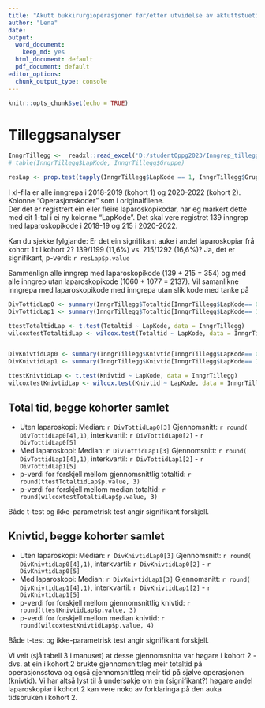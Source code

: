 ```yaml
---
title: "Akutt bukkirurgioperasjoner før/etter utvidelse av aktuttstuetilbud, tilleggsanalyser"
author: "Lena"
date: 
output:
  word_document: 
    keep_md: yes
  html_document: default
  pdf_document: default
editor_options:
  chunk_output_type: console
---
```


```r
knitr::opts_chunk$set(echo = TRUE)

```


# Tilleggsanalyser

```r
InngrTillegg <-  readxl::read_excel('D:/studentOppg2023/Inngrep_tillegg.xlsx')
# table(InngrTillegg$LapKode, InngrTillegg$Gruppe)

resLap <- prop.test(tapply(InngrTillegg$LapKode == 1, InngrTillegg$Gruppe, sum), n=table(InngrTillegg$Gruppe))

```

I xl-fila er alle inngrepa i 2018-2019 (kohort 1) og 2020-2022 (kohort 2). Kolonne "Operasjonskoder" som i originalfilene.         
Der det er registrert ein eller fleire laparoskopikodar, har eg markert dette med eit 1-tal i ei ny kolonne "LapKode". Det skal vere registret 139 inngrep med laparoskopikode i 2018-19 og 215 i 2020-2022.
 
Kan du sjekke fylgjande:
Er det ein signifikant auke i andel laparoskopiar frå kohort 1 til kohort 2? 139/1199 (11,6%) vs. 215/1292 (16,6%)?
Ja, det er signifikant, p-verdi: `r resLap$p.value`


Sammenlign alle inngrep med laparoskopikode  (139 + 215 = 354) og med alle inngrep utan laparoskopikode (1060 + 1077 = 2137). 
Vil samanlikne inngrepa med laparoskopikode med inngrepa utan slik kode med tanke på


```r
DivTottidLap0 <- summary(InngrTillegg$Totaltid[InngrTillegg$LapKode== 0])
DivTottidLap1 <- summary(InngrTillegg$Totaltid[InngrTillegg$LapKode== 1])

ttestTotaltidLap <- t.test(Totaltid ~ LapKode, data = InngrTillegg)
wilcoxtestTotaltidLap <- wilcox.test(Totaltid ~ LapKode, data = InngrTillegg)


DivKnivtidLap0 <- summary(InngrTillegg$Knivtid[InngrTillegg$LapKode== 0])
DivKnivtidLap1 <- summary(InngrTillegg$Knivtid[InngrTillegg$LapKode== 1])

ttestKnivtidLap <- t.test(Knivtid ~ LapKode, data = InngrTillegg)
wilcoxtestKnivtidLap <- wilcox.test(Knivtid ~ LapKode, data = InngrTillegg)

```

## Total tid, begge kohorter samlet
- Uten laparoskopi: Median: `r DivTottidLap0[3]`  Gjennomsnitt: `r round( DivTottidLap0[4],1)`, interkvartil: `r DivTottidLap0[2]` - `r DivTottidLap0[5]`
- Med laparoskopi: Median: `r DivTottidLap1[3]`  Gjennomsnitt: `r round( DivTottidLap1[4],1)`, interkvartil: `r DivTottidLap1[2]` - `r DivTottidLap1[5]`
- p-verdi for forskjell mellom gjennomsnittlig totaltid: `r round(ttestTotaltidLap$p.value, 3)`
- p-verdi for forskjell mellom median totaltid: `r round(wilcoxtestTotaltidLap$p.value, 3)`

Både t-test og ikke-parametrisk test angir signifikant forskjell.


## Knivtid, begge kohorter samlet
- Uten laparoskopi: Median: `r DivKnivtidLap0[3]`  Gjennomsnitt: `r round( DivKnivtidLap0[4],1)`, interkvartil: `r DivKnivtidLap0[2]` - `r DivKnivtidLap0[5]`
- Med laparoskopi: Median: `r DivKnivtidLap1[3]`  Gjennomsnitt: `r round( DivKnivtidLap1[4],1)`, interkvartil: `r DivKnivtidLap1[2]` - `r DivKnivtidLap1[5]`
- p-verdi for forskjell mellom gjennomsnittlig knivtid: `r round(ttestKnivtidLap$p.value, 3)`
- p-verdi for forskjell mellom median knivtid: `r round(wilcoxtestKnivtidLap$p.value, 4)`

Både t-test og ikke-parametrisk test angir signifikant forskjell.

 
Vi veit (sjå tabell 3 i manuset) at desse gjennomsnitta var høgare i kohort 2 - dvs. at ein i kohort 2 brukte gjennomsnittleg meir totaltid på operasjonsstova og også gjennomsnittleg meir tid på sjølve operasjonen (knivtid). Vi har altså lyst til å undersøkje om ein (signifikant?) høgare andel laparoskopiar i kohort 2 kan vere noko av forklaringa på den auka tidsbruken i kohort 2.


